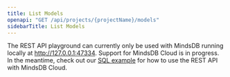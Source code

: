 ```yaml
---
title: List Models
openapi: "GET /api/projects/{projectName}/models"
sidebarTitle: List Models
---
```


<Note>

The REST API playground can currently only be used with MindsDB running locally at http://127.0.0.1:47334. Support for MindsDB Cloud is in progress. In the meantime,
check out our [SQL example](/rest/sql) for how to use the REST API with MindsDB Cloud. 

</Note>